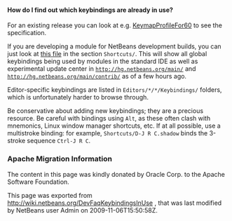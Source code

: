 <!--

    Licensed to the Apache Software Foundation (ASF) under one
    or more contributor license agreements.  See the NOTICE file
    distributed with this work for additional information
    regarding copyright ownership.  The ASF licenses this file
    to you under the Apache License, Version 2.0 (the
    "License"); you may not use this file except in compliance
    with the License.  You may obtain a copy of the License at

      http://www.apache.org/licenses/LICENSE-2.0

    Unless required by applicable law or agreed to in writing,
    software distributed under the License is distributed on an
    "AS IS" BASIS, WITHOUT WARRANTIES OR CONDITIONS OF ANY
    KIND, either express or implied.  See the License for the
    specific language governing permissions and limitations
    under the License.

-->

====How do I find out which keybindings are already in use?====

For an existing release you can look at e.g. [[KeymapProfileFor60 | KeymapProfileFor60]] to see the specification.

If you are developing a module for NetBeans development builds,
you can just look at
[http://deadlock.netbeans.org/hudson/job/nbms-and-javadoc/lastSuccessfulBuild/artifact/nbbuild/build/generated/layers.txt this file]
in the section <tt>Shortcuts/</tt>.
This will show all global keybindings being used by modules in the standard IDE
as well as experimental update center
in <tt>http://hg.netbeans.org/main/</tt> and <tt>http://hg.netbeans.org/main/contrib/</tt>
as of a few hours ago.

Editor-specific keybindings are listed in <tt>Editors/*/*/Keybindings/</tt> folders,
which is unfortunately harder to browse through.

Be conservative about adding new keybindings;
they are a precious resource.
Be careful with bindings using <tt>Alt</tt>, as these often clash with mnemonics,
Linux window manager shortcuts, etc.
If at all possible, use a multistroke binding:
for example, <tt>Shortcuts/D-J R C.shadow</tt> binds the 3-stroke sequence <tt>Ctrl-J R C</tt>.

===Apache Migration Information===

The content in this page was kindly donated by Oracle Corp. to the
Apache Software Foundation.

This page was exported from http://wiki.netbeans.org/DevFaqKeybindingsInUse , 
that was last modified by NetBeans user Admin 
on 2009-11-06T15:50:58Z.

